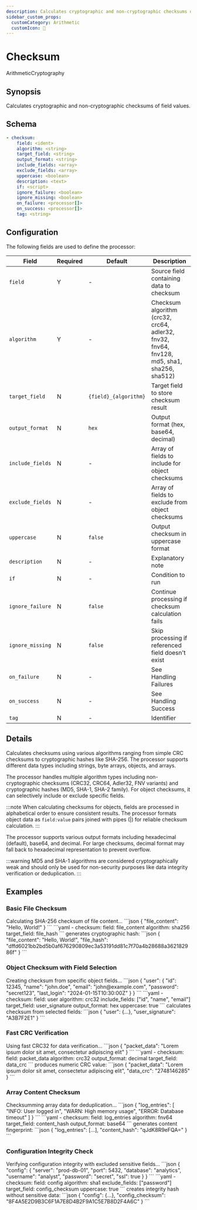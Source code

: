 ```yaml
---
description: Calculates cryptographic and non-cryptographic checksums of field values
sidebar_custom_props:
  customCategory: Arithmetic
  customIcon: 🔢
---
```


# Checksum

<span className="theme-doc-version-badge badge badge--primary">Arithmetic</span><span className="theme-doc-version-badge badge badge--secondary">Cryptography</span>

## Synopsis

Calculates cryptographic and non-cryptographic checksums of field values.

## Schema

```yaml {2-3}
- checksum:
    field: <ident>
    algorithm: <string>
    target_field: <string>
    output_format: <string>
    include_fields: <array>
    exclude_fields: <array>
    uppercase: <boolean>
    description: <text>
    if: <script>
    ignore_failure: <boolean>
    ignore_missing: <boolean>
    on_failure: <processor[]>
    on_success: <processor[]>
    tag: <string>
```

## Configuration

The following fields are used to define the processor:

|Field|Required|Default|Description|
|---|---|---|---|
|`field`|Y|-|Source field containing data to checksum|
|`algorithm`|Y|-|Checksum algorithm (crc32, crc64, adler32, fnv32, fnv64, fnv128, md5, sha1, sha256, sha512)|
|`target_field`|N|`{field}_{algorithm}`|Target field to store checksum result|
|`output_format`|N|`hex`|Output format (hex, base64, decimal)|
|`include_fields`|N|-|Array of fields to include for object checksums|
|`exclude_fields`|N|-|Array of fields to exclude from object checksums|
|`uppercase`|N|`false`|Output checksum in uppercase format|
|`description`|N|-|Explanatory note|
|`if`|N|-|Condition to run|
|`ignore_failure`|N|`false`|Continue processing if checksum calculation fails|
|`ignore_missing`|N|`false`|Skip processing if referenced field doesn't exist|
|`on_failure`|N|-|See <Topic id="handling-failures">Handling Failures</Topic>|
|`on_success`|N|-|See <Topic id="handling-success">Handling Success</Topic>|
|`tag`|N|-|Identifier|

## Details

Calculates checksums using various algorithms ranging from simple CRC checksums to cryptographic hashes like SHA-256. The processor supports different data types including strings, byte arrays, objects, and arrays.

The processor handles multiple algorithm types including non-cryptographic checksums (CRC32, CRC64, Adler32, FNV variants) and cryptographic hashes (MD5, SHA-1, SHA-2 family). For object checksums, it can selectively include or exclude specific fields.

:::note
When calculating checksums for objects, fields are processed in alphabetical order to ensure consistent results. The processor formats object data as `field:value` pairs joined with pipes (|) for reliable checksum calculation.
:::

The processor supports various output formats including hexadecimal (default), base64, and decimal. For large checksums, decimal format may fall back to hexadecimal representation to prevent overflow.

:::warning
MD5 and SHA-1 algorithms are considered cryptographically weak and should only be used for non-security purposes like data integrity verification or deduplication.
:::

## Examples

### Basic File Checksum

<ExampleGrid>
  <CommentCol>
    Calculating SHA-256 checksum of file content...
  </CommentCol>
  <CodeCol>
    ```json
    {
      "file_content": "Hello, World!"
    }
    ```
    ```yaml
    - checksum:
        field: file_content
        algorithm: sha256
        target_field: file_hash
    ```
  </CodeCol>
  <CommentCol>
    generates cryptographic hash:
  </CommentCol>
  <CodeCol>
    ```json
    {
      "file_content": "Hello, World!",
      "file_hash": "dffd6021bb2bd5b0af676290809ec3a53191dd81c7f70a4b28688a362182986f"
    }
    ```
  </CodeCol>
</ExampleGrid>

### Object Checksum with Field Selection

<ExampleGrid>
  <CommentCol>
    Creating checksum from specific object fields...
  </CommentCol>
  <CodeCol>
    ```json
    {
      "user": {
        "id": 12345,
        "name": "john.doe",
        "email": "john@example.com",
        "password": "secret123",
        "last_login": "2024-01-15T10:30:00Z"
      }
    }
    ```
    ```yaml
    - checksum:
        field: user
        algorithm: crc32
        include_fields: ["id", "name", "email"]
        target_field: user_signature
        output_format: hex
        uppercase: true
    ```
  </CodeCol>
  <CommentCol>
    calculates checksum from selected fields:
  </CommentCol>
  <CodeCol>
    ```json
    {
      "user": {...},
      "user_signature": "A3B7F2E1"
    }
    ```
  </CodeCol>
</ExampleGrid>

### Fast CRC Verification

<ExampleGrid>
  <CommentCol>
    Using fast CRC32 for data verification...
  </CommentCol>
  <CodeCol>
    ```json
    {
      "packet_data": "Lorem ipsum dolor sit amet, consectetur adipiscing elit"
    }
    ```
    ```yaml
    - checksum:
        field: packet_data
        algorithm: crc32
        output_format: decimal
        target_field: data_crc
    ```
  </CodeCol>
  <CommentCol>
    produces numeric CRC value:
  </CommentCol>
  <CodeCol>
    ```json
    {
      "packet_data": "Lorem ipsum dolor sit amet, consectetur adipiscing elit",
      "data_crc": "2748146285"
    }
    ```
  </CodeCol>
</ExampleGrid>

### Array Content Checksum

<ExampleGrid>
  <CommentCol>
    Checksumming array data for deduplication...
  </CommentCol>
  <CodeCol>
    ```json
    {
      "log_entries": [
        "INFO: User logged in",
        "WARN: High memory usage",
        "ERROR: Database timeout"
      ]
    }
    ```
    ```yaml
    - checksum:
        field: log_entries
        algorithm: fnv64
        target_field: content_hash
        output_format: base64
    ```
  </CodeCol>
  <CommentCol>
    generates content fingerprint:
  </CommentCol>
  <CodeCol>
    ```json
    {
      "log_entries": [...],
      "content_hash": "qJdK8R9eFQA="
    }
    ```
  </CodeCol>
</ExampleGrid>

### Configuration Integrity Check

<ExampleGrid>
  <CommentCol>
    Verifying configuration integrity with excluded sensitive fields...
  </CommentCol>
  <CodeCol>
    ```json
    {
      "config": {
        "server": "prod-db-01",
        "port": 5432,
        "database": "analytics",
        "username": "analyst",
        "password": "secret",
        "ssl": true
      }
    }
    ```
    ```yaml
    - checksum:
        field: config
        algorithm: sha1
        exclude_fields: ["password"]
        target_field: config_checksum
        uppercase: true
    ```
  </CodeCol>
  <CommentCol>
    creates integrity hash without sensitive data:
  </CommentCol>
  <CodeCol>
    ```json
    {
      "config": {...},
      "config_checksum": "8F4A5E2D9B3C6F1A7E8D4B2F9A1C5E7B8D2F4A6C"
    }
    ```
  </CodeCol>
</ExampleGrid>